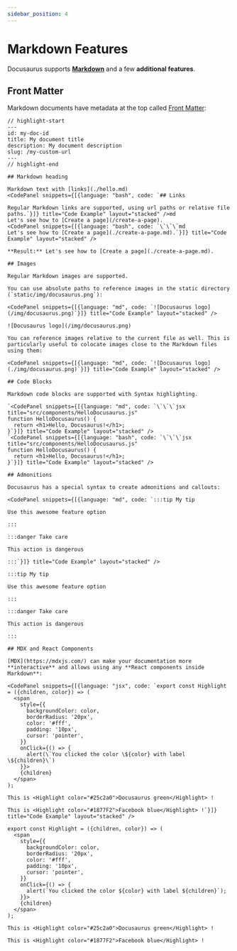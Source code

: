 ```yaml
---
sidebar_position: 4
---
```




# Markdown Features

Docusaurus supports **[Markdown](https://daringfireball.net/projects/markdown/syntax)** and a few **additional features**.

## Front Matter

Markdown documents have metadata at the top called [Front Matter](https://jekyllrb.com/docs/front-matter/):

```text title="my-doc.md"
// highlight-start
---
id: my-doc-id
title: My document title
description: My document description
slug: /my-custom-url
---
// highlight-end

## Markdown heading

Markdown text with [links](./hello.md)
<CodePanel snippets={[{language: "bash", code: `## Links

Regular Markdown links are supported, using url paths or relative file paths.`}]} title="Code Example" layout="stacked" />md
Let's see how to [Create a page](/create-a-page).
<CodePanel snippets={[{language: "bash", code: `\`\`\`md
Let's see how to [Create a page](./create-a-page.md).`}]} title="Code Example" layout="stacked" />

**Result:** Let's see how to [Create a page](./create-a-page.md).

## Images

Regular Markdown images are supported.

You can use absolute paths to reference images in the static directory (`static/img/docusaurus.png`):

<CodePanel snippets={[{language: "md", code: `![Docusaurus logo](/img/docusaurus.png)`}]} title="Code Example" layout="stacked" />

![Docusaurus logo](/img/docusaurus.png)

You can reference images relative to the current file as well. This is particularly useful to colocate images close to the Markdown files using them:

<CodePanel snippets={[{language: "md", code: `![Docusaurus logo](./img/docusaurus.png)`}]} title="Code Example" layout="stacked" />

## Code Blocks

Markdown code blocks are supported with Syntax highlighting.

`<CodePanel snippets={[{language: "md", code: `\`\`\`jsx title="src/components/HelloDocusaurus.js"
function HelloDocusaurus() {
  return <h1>Hello, Docusaurus!</h1>;
}`}]} title="Code Example" layout="stacked" />
`<CodePanel snippets={[{language: "bash", code: `\`\`\`jsx title="src/components/HelloDocusaurus.js"
function HelloDocusaurus() {
  return <h1>Hello, Docusaurus!</h1>;
}`}]} title="Code Example" layout="stacked" />

## Admonitions

Docusaurus has a special syntax to create admonitions and callouts:

<CodePanel snippets={[{language: "md", code: `:::tip My tip

Use this awesome feature option

:::

:::danger Take care

This action is dangerous

:::`}]} title="Code Example" layout="stacked" />

:::tip My tip

Use this awesome feature option

:::

:::danger Take care

This action is dangerous

:::

## MDX and React Components

[MDX](https://mdxjs.com/) can make your documentation more **interactive** and allows using any **React components inside Markdown**:

<CodePanel snippets={[{language: "jsx", code: `export const Highlight = ({children, color}) => (
  <span
    style={{
      backgroundColor: color,
      borderRadius: '20px',
      color: '#fff',
      padding: '10px',
      cursor: 'pointer',
    }}
    onClick={() => {
      alert(\`You clicked the color \${color} with label \${children}\`)
    }}>
    {children}
  </span>
);

This is <Highlight color="#25c2a0">Docusaurus green</Highlight> !

This is <Highlight color="#1877F2">Facebook blue</Highlight> !`}]} title="Code Example" layout="stacked" />

export const Highlight = ({children, color}) => (
  <span
    style={{
      backgroundColor: color,
      borderRadius: '20px',
      color: '#fff',
      padding: '10px',
      cursor: 'pointer',
    }}
    onClick={() => {
      alert(`You clicked the color ${color} with label ${children}`);
    }}>
    {children}
  </span>
);

This is <Highlight color="#25c2a0">Docusaurus green</Highlight> !

This is <Highlight color="#1877F2">Facebook blue</Highlight> !
